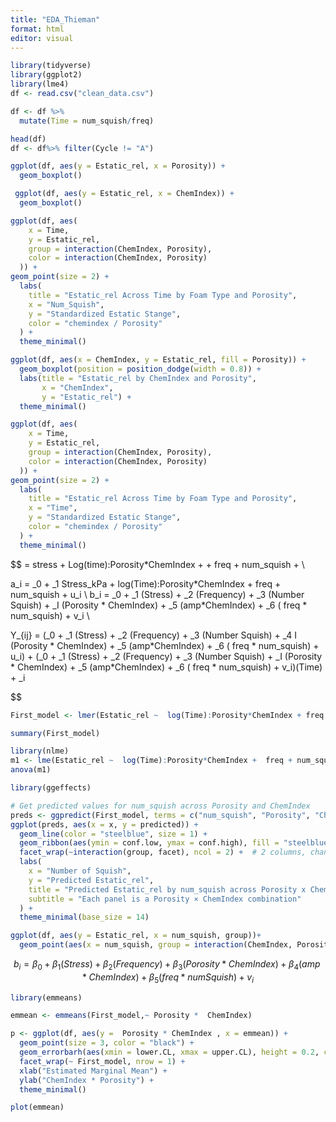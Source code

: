 ```yaml
---
title: "EDA_Thieman"
format: html
editor: visual
---
```


```r
library(tidyverse)
library(ggplot2)
library(lme4)
df <- read.csv("clean_data.csv")

df <- df %>%
  mutate(Time = num_squish/freq)
```

```r
head(df)
df <- df%>% filter(Cycle != "A")
```

```r
ggplot(df, aes(y = Estatic_rel, x = Porosity)) + 
  geom_boxplot()

```

```r
 ggplot(df, aes(y = Estatic_rel, x = ChemIndex)) + 
  geom_boxplot()
```
```r

ggplot(df, aes(
    x = Time,
    y = Estatic_rel,
    group = interaction(ChemIndex, Porosity),
    color = interaction(ChemIndex, Porosity)
  )) +
geom_point(size = 2) +
  labs(
    title = "Estatic_rel Across Time by Foam Type and Porosity",
    x = "Num_Squish",
    y = "Standardized Estatic Stange",
    color = "chemindex / Porosity"
  ) +
  theme_minimal()

```
```r
ggplot(df, aes(x = ChemIndex, y = Estatic_rel, fill = Porosity)) +
  geom_boxplot(position = position_dodge(width = 0.8)) +
  labs(title = "Estatic_rel by ChemIndex and Porosity",
       x = "ChemIndex",
       y = "Estatic_rel") +
  theme_minimal()
```

```r
ggplot(df, aes(
    x = Time,
    y = Estatic_rel,
    group = interaction(ChemIndex, Porosity),
    color = interaction(ChemIndex, Porosity)
  )) +
geom_point(size = 2) +
  labs(
    title = "Estatic_rel Across Time by Foam Type and Porosity",
    x = "Time",
    y = "Standardized Estatic Stange",
    color = "chemindex / Porosity"
  ) +
  theme_minimal()
```

$$
\widehat{\text{Estatic_relative}} = stress + Log(time):Porosity*ChemIndex + + freq +  num_squish +  \epsilon\\

a_i = \alpha _0 + \alpha_1 Stress_kPa + log(Time):Porosity*ChemIndex + freq +  num_squish + u_i \\
b_i = \beta _0 + \beta_1 (Stress) + \beta_2 (Frequency) + \beta_3 (Number Squish) + \beta_I (Porosity * ChemIndex) + \beta_5 (amp*ChemIndex) + \beta_6 ( freq * num_squish) + v_i \\

Y_{ij} = (\alpha _0 + \alpha_1 (Stress) + \alpha_2 (Frequency) + \alpha_3 (Number Squish) + \alpha_4 I (Porosity * ChemIndex) + \alpha_5 (amp*ChemIndex) + \alpha_6 ( freq * num_squish) + u_i) + (\beta _0 + \beta_1 (Stress) + \beta_2 (Frequency) + \beta_3 (Number Squish) + \beta_I (Porosity * ChemIndex) + \beta_5 (amp*ChemIndex) + \beta_6 ( freq * num_squish) + v_i)(Time) + \epsilon_i


$$
```r

First_model <- lmer(Estatic_rel ~  log(Time):Porosity*ChemIndex + freq +  num_squish+  (1|SampleCode), data = df)

summary(First_model)

library(nlme)
m1 <- lme(Estatic_rel ~  log(Time):Porosity*ChemIndex +  freq + num_squish ,random=~1|SampleCode,data=df)
anova(m1)


```
```r
library(ggeffects)

# Get predicted values for num_squish across Porosity and ChemIndex
preds <- ggpredict(First_model, terms = c("num_squish", "Porosity", "ChemIndex"))
ggplot(preds, aes(x = x, y = predicted)) +
  geom_line(color = "steelblue", size = 1) +
  geom_ribbon(aes(ymin = conf.low, ymax = conf.high), fill = "steelblue", alpha = 0.2) +
  facet_wrap(~interaction(group, facet), ncol = 2) +  # 2 columns, change as needed
  labs(
    x = "Number of Squish",
    y = "Predicted Estatic_rel",
    title = "Predicted Estatic_rel by num_squish across Porosity x ChemIndex",
    subtitle = "Each panel is a Porosity × ChemIndex combination"
  ) +
  theme_minimal(base_size = 14)

```
```r
ggplot(df, aes(y = Estatic_rel, x = num_squish, group))+
  geom_point(aes(x = num_squish, group = interaction(ChemIndex, Porosity)), color = interaction(ChemIndex, Porosity))
```

$$
b_i = \beta _0 + \beta_1 (Stress) + \beta_2 (Frequency)  + \beta_3 (Porosity * ChemIndex) + \beta_4 (amp*ChemIndex) + \beta_5 ( freq * numSquish) + v_i
$$

```r
library(emmeans)

emmean <- emmeans(First_model,~ Porosity *  ChemIndex)

p <- ggplot(df, aes(y =  Porosity * ChemIndex , x = emmean)) +
  geom_point(size = 3, color = "black") +
  geom_errorbarh(aes(xmin = lower.CL, xmax = upper.CL), height = 0.2, color = "blue", alpha = 0.5) +
  facet_wrap(~ First_model, nrow = 1) + 
  xlab("Estimated Marginal Mean") +
  ylab("ChemIndex * Porosity") +
  theme_minimal()
```
```r
plot(emmean)
```

